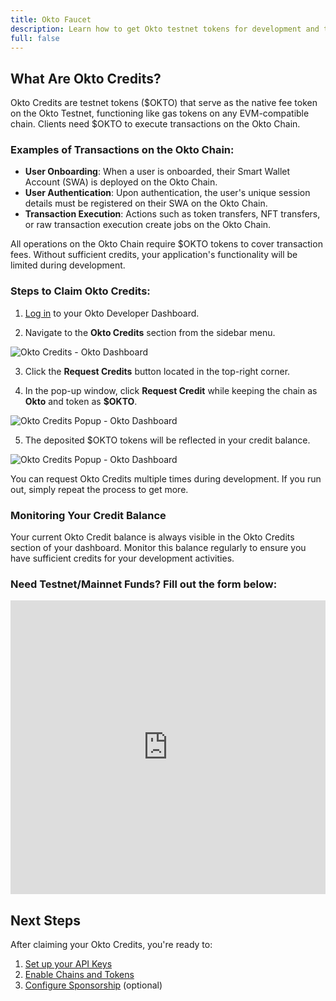 ```yaml
---
title: Okto Faucet
description: Learn how to get Okto testnet tokens for development and testing
full: false
---
```


## What Are Okto Credits?

Okto Credits are testnet tokens ($OKTO) that serve as the native fee token on the Okto Testnet, functioning like gas tokens on any EVM-compatible chain. Clients need $OKTO to execute transactions on the Okto Chain.

### Examples of Transactions on the Okto Chain:
- **User Onboarding**: When a user is onboarded, their Smart Wallet Account (SWA) is deployed on the Okto Chain.
- **User Authentication**: Upon authentication, the user's unique session details must be registered on their SWA on the Okto Chain.
- **Transaction Execution**: Actions such as token transfers, NFT transfers, or raw transaction execution create jobs on the Okto Chain.

<Callout type="info">
All operations on the Okto Chain require $OKTO tokens to cover transaction fees. Without sufficient credits, your application's functionality will be limited during development.
</Callout>

### Steps to Claim Okto Credits:

1. [Log in](https://dashboard.okto.tech/login) to your Okto Developer Dashboard.

2. Navigate to the **Okto Credits** section from the sidebar menu.

![Okto Credits - Okto Dashboard](/images/dashboard-img-v2/dashboard-okto-credits-v2.png)

3. Click the **Request Credits** button located in the top-right corner.  

4. In the pop-up window, click **Request Credit** while keeping the chain as **Okto** and token as **$OKTO**.

![Okto Credits Popup - Okto Dashboard](/images/dashboard-img-v2/dashboard-okto-credits-popup-v2.png)

5. The deposited $OKTO tokens will be reflected in your credit balance.

![Okto Credits Popup - Okto Dashboard](/images/dashboard-img-v2/dashboard-okto-credits-success-v2.png)

<Callout type="tip">
You can request Okto Credits multiple times during development. If you run out, simply repeat the process to get more.
</Callout>

### Monitoring Your Credit Balance

Your current Okto Credit balance is always visible in the Okto Credits section of your dashboard. Monitor this balance regularly to ensure you have sufficient credits for your development activities.

### **Need Testnet/Mainnet Funds? Fill out the form below:**

<div style={{ width: '100%', maxWidth: '100%', margin: '0 auto' }}>
  <iframe
    id="typeform-widget"
    title="Troubleshooting Form"
    src="https://form.typeform.com/to/oXtDR5xw"
    width="100%"
    height="470px"
    frameBorder="0"
    allowFullScreen
    style={{ 
      border: 'none', 
      borderRadius: '5px',
      boxShadow: '0 2px 8px rgba(0,0,0,0.05)'
    }}
  ></iframe>
</div>

## Next Steps

After claiming your Okto Credits, you're ready to:

1. [Set up your API Keys](/docs/developer-admin-dashboard/api-key)
2. [Enable Chains and Tokens](/docs/developer-admin-dashboard/wallet-control)
3. [Configure Sponsorship](/docs/developer-admin-dashboard/sponsorship) (optional)
